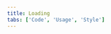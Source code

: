 ```yaml
---
title: Loading
tabs: ['Code', 'Usage', 'Style']
---
```


<ComponentCode
    name="Loading"
    component="loading" 
    variation="loading"
    hasReactVersion
    >
</ComponentCode>
<ComponentCode
    name=" Experimental Loading"
    component="loading" 
    variation="loading--small"
    hasReactVersion
    >
</ComponentCode>
<ComponentDocs component="loading" ></ComponentDocs>
